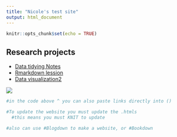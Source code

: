 ```yaml
---
title: "Nicole's test site"
output: html_document
---
```


```r
knitr::opts_chunk$set(echo = TRUE)
```



## Research projects 

- [Data tidying Notes](Rmd/data-tidying.html)
- [Rmarkdown lession](Rmd/Rmarkdownlesson.html)
- [Data visualization2](Rmd/Data-visualization.html)


![](Images/37-IMG_4634.jpg)

```r
#in the code above ^ you can also paste links directly into ()

#To update the website you must update the .htmls
  #this means you must KNIT to update

#also can use #Blogdown to make a website, or #Bookdown
```





